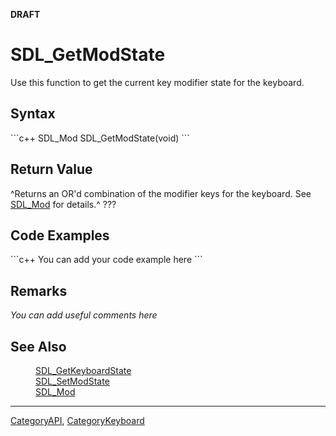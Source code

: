 <!-- pragma section-numbers off -->
<!-- pragma disable-camelcase -->
'''DRAFT'''

= SDL_GetModState =
Use this function to get the current key modifier state for the keyboard.


== Syntax ==
```c++
SDL_Mod SDL_GetModState(void)
```

== Return Value ==
^Returns an OR'd combination of the modifier keys for the keyboard. See [[SDL_Mod]] for details.^  ???

== Code Examples ==
```c++
You can add your code example here
```

== Remarks ==
''You can add useful comments here''

== See Also ==
:[[SDL_GetKeyboardState]]
:[[SDL_SetModState]]
:[[SDL_Mod]]

----
[[CategoryAPI]], [[CategoryKeyboard]]
